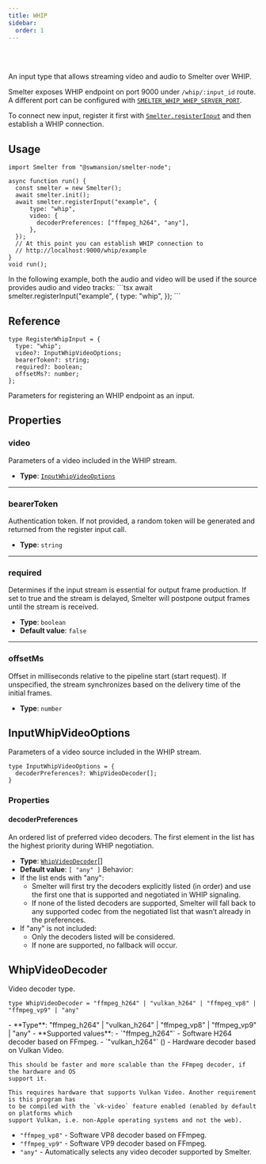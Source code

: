 ```yaml
---
title: WHIP
sidebar:
  order: 1
---
```


<Badge text="Node.js" variant="tip" size="large" />

<br />
<br />

An input type that allows streaming video and audio to Smelter over WHIP. 

Smelter exposes WHIP endpoint on port 9000 under `/whip/:input_id` route. A different port can be
configured with [`SMELTER_WHIP_WHEP_SERVER_PORT`](/deployment/configuration#smelter_whip_whep_server_port).

To connect new input, register it first with [`Smelter.registerInput`](/ts-sdk/smelter#registerinput) and
then establish a WHIP connection.

## Usage

```tsx title=whipInputExample.tsx
import Smelter from "@swmansion/smelter-node";

async function run() {
  const smelter = new Smelter();
  await smelter.init();
  await smelter.registerInput("example", {
      type: "whip",
      video: {
        decoderPreferences: ["ffmpeg_h264", "any"],
      },
  });
  // At this point you can establish WHIP connection to
  // http://localhost:9000/whip/example
}
void run();
```

<Aside>
In the following example, both the audio and video will be used if the source provides audio and video tracks:
```tsx
await smelter.registerInput("example", {
  type: "whip",
});
```
</Aside>

## Reference

<CollapsibleDetails summaryTitle='Type definitions' open>

```tsx
type RegisterWhipInput = {
  type: "whip";
  video?: InputWhipVideoOptions;
  bearerToken?: string;
  required?: boolean;
  offsetMs?: number;
};
```
</CollapsibleDetails>

Parameters for registering an WHIP endpoint as an input.

## Properties

### video
Parameters of a video included in the WHIP stream.

- **Type**: [`InputWhipVideoOptions`](/ts-sdk/inputs/whip#inputwhipvideooptions)

---

### bearerToken
Authentication token. If not provided, a random token
will be generated and returned from the register input call.

- **Type**: `string` 

---

### required
Determines if the input stream is essential for output frame production. If set to true and the stream is delayed, Smelter will postpone output frames until the stream is received.

- **Type**: `boolean`
- **Default value**: `false`

---

### offsetMs
Offset in milliseconds relative to the pipeline start (start request). If unspecified, the stream synchronizes based on the delivery time of the initial frames.

- **Type**: `number`

## InputWhipVideoOptions

Parameters of a video source included in the WHIP stream.

<CollapsibleDetails summaryTitle='Type definitions' open>

```tsx
type InputWhipVideoOptions = {
  decoderPreferences?: WhipVideoDecoder[];
}
```
</CollapsibleDetails>

### Properties

#### decoderPreferences
An ordered list of preferred video decoders. The first element in the list has the highest priority during WHIP negotiation.
- **Type**: [`WhipVideoDecoder`](#whipvideodecoder)[]
- **Default value**: `[ "any" ]`
Behavior:
- If the list ends with "any":
  - Smelter will first try the decoders explicitly listed (in order) and use the first one that is supported and negotiated in WHIP signaling.
  - If none of the listed decoders are supported, Smelter will fall back to any supported codec from the negotiated list that wasn’t already in the preferences.
- If "any" is not included:
  - Only the decoders listed will be considered.
  - If none are supported, no fallback will occur.

## WhipVideoDecoder
Video decoder type.
<CollapsibleDetails summaryTitle='Type definitions' open>
```tsx
type WhipVideoDecoder = "ffmpeg_h264" | "vulkan_h264" | "ffmpeg_vp8" | "ffmpeg_vp9" | "any"
```
</CollapsibleDetails>
- **Type**: "ffmpeg_h264" | "vulkan_h264" | "ffmpeg_vp8" | "ffmpeg_vp9" | "any"
- **Supported values**:
  - `"ffmpeg_h264"` - Software H264 decoder based on FFmpeg.
  - `"vulkan_h264"` (<Badge text="Required feature:vk-video" variant="note" />) - Hardware decoder based on Vulkan Video.

    
    This should be faster and more scalable than the FFmpeg decoder, if the hardware and OS
    support it.
    
    This requires hardware that supports Vulkan Video. Another requirement is this program has
    to be compiled with the `vk-video` feature enabled (enabled by default on platforms which
    support Vulkan, i.e. non-Apple operating systems and not the web).

  - `"ffmpeg_vp8"` - Software VP8 decoder based on FFmpeg.
  - `"ffmpeg_vp9"` - Software VP9 decoder based on FFmpeg.
  - `"any"` - Automatically selects any video decoder supported by Smelter.
